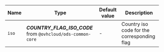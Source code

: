 | Name     | Type                                         | Default value | Description                                 |
|----------|----------------------------------------------|---------------|---------------------------------------------|
| `iso`    | **_COUNTRY_FLAG_ISO_CODE_** from `@ovhcloud/ods-common-core` | -             | Country iso code for the corresponding flag |
